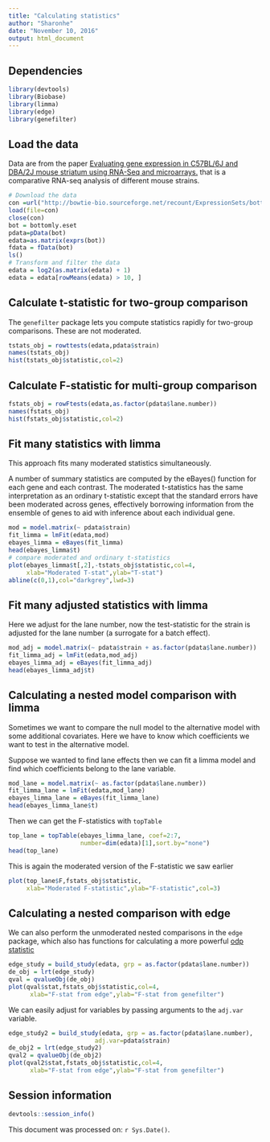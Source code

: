 ```yaml
---
title: "Calculating statistics"
author: "Sharonhe"
date: "November 10, 2016"
output: html_document
---
```


## Dependencies

```r
library(devtools)
library(Biobase)
library(limma)
library(edge)
library(genefilter)
```

## Load the data

Data are from the paper [Evaluating gene expression in C57BL/6J and DBA/2J mouse striatum using RNA-Seq and microarrays.](http://www.ncbi.nlm.nih.gov/pubmed?term=21455293) that is a comparative RNA-seq analysis of different mouse strains.

```r
# Download the data
con =url("http://bowtie-bio.sourceforge.net/recount/ExpressionSets/bottomly_eset.RData")
load(file=con)
close(con)
bot = bottomly.eset
pdata=pData(bot)
edata=as.matrix(exprs(bot))
fdata = fData(bot)
ls()
# Transform and filter the data
edata = log2(as.matrix(edata) + 1)
edata = edata[rowMeans(edata) > 10, ]
```

## Calculate t-statistic for two-group comparison

The `genefilter` package lets you compute statistics rapidly for two-group comparisons. These are not moderated. 

```r
tstats_obj = rowttests(edata,pdata$strain)
names(tstats_obj)
hist(tstats_obj$statistic,col=2)
```

## Calculate F-statistic for multi-group comparison

```r
fstats_obj = rowFtests(edata,as.factor(pdata$lane.number))
names(fstats_obj)
hist(fstats_obj$statistic,col=2)
```

## Fit many statistics with limma

This approach fits many moderated statistics simultaneously.

A number of summary statistics are computed by the eBayes() function for 
each gene and each contrast. The moderated t-statistics has the same interpretation as an ordinary t-statistic except that the standard errors have been moderated across genes, effectively borrowing information from the ensemble of genes to aid with 
inference about each individual gene. 

```r
mod = model.matrix(~ pdata$strain)
fit_limma = lmFit(edata,mod)
ebayes_limma = eBayes(fit_limma)
head(ebayes_limma$t)
# compare moderated and ordinary t-statistics
plot(ebayes_limma$t[,2],-tstats_obj$statistic,col=4,
     xlab="Moderated T-stat",ylab="T-stat")
abline(c(0,1),col="darkgrey",lwd=3)
```

## Fit many adjusted statistics with limma

Here we adjust for the lane number, now the test-statistic for the strain is adjusted for the lane number (a surrogate for a batch effect).

```r
mod_adj = model.matrix(~ pdata$strain + as.factor(pdata$lane.number))
fit_limma_adj = lmFit(edata,mod_adj)
ebayes_limma_adj = eBayes(fit_limma_adj)
head(ebayes_limma_adj$t)
```

## Calculating a nested model comparison with limma

Sometimes we want to compare the null model to the alternative model with some additional covariates. Here we have to know which coefficients we want to test in the alternative model. 

Suppose we wanted to find lane effects then we can fit a limma model and find which coefficients belong to the lane variable.

```r
mod_lane = model.matrix(~ as.factor(pdata$lane.number))
fit_limma_lane = lmFit(edata,mod_lane)
ebayes_limma_lane = eBayes(fit_limma_lane) 
head(ebayes_limma_lane$t)
```

Then we can get the F-statistics with `topTable`

```r
top_lane = topTable(ebayes_limma_lane, coef=2:7,
                    number=dim(edata)[1],sort.by="none")
head(top_lane)
```

This is again the moderated version of the F-statistic we saw earlier


```r
plot(top_lane$F,fstats_obj$statistic,
     xlab="Moderated F-statistic",ylab="F-statistic",col=3)
```


## Calculating a nested comparison with edge

We can also perform the unmoderated nested comparisons in the `edge` package, which also has functions for calculating a more powerful [odp statistic](http://genomine.org/papers/SDL_Biostat_2007.pdf)

```r
edge_study = build_study(edata, grp = as.factor(pdata$lane.number))
de_obj = lrt(edge_study)
qval = qvalueObj(de_obj)
plot(qval$stat,fstats_obj$statistic,col=4,
      xlab="F-stat from edge",ylab="F-stat from genefilter")
```

We can easily adjust for variables by passing arguments to the `adj.var` variable.

```r
edge_study2 = build_study(edata, grp = as.factor(pdata$lane.number),
                        adj.var=pdata$strain)
de_obj2 = lrt(edge_study2)
qval2 = qvalueObj(de_obj2)
plot(qval2$stat,fstats_obj$statistic,col=4,
      xlab="F-stat from edge",ylab="F-stat from genefilter")
```

## Session information

```r
devtools::session_info()
```

This document was processed on: `r Sys.Date()`.


